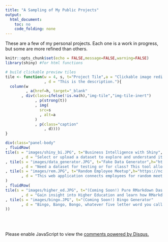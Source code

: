```yaml
---
title: "A Sampling of My Public Projects"
output: 
  html_document:
    toc: no
    code_folding: none
---
```


These are a few of my personal projects. Each one is a work in progress, but some are more refined than others.

</div>
</div>
<div style="padding-right: 2%;">

```r
knitr::opts_chunk$set(echo = FALSE,message=FALSE,warning=FALSE)
library(shiny) #for html functions

# build clickable preview tiles
tile <- function(w = 4, s, t="Project Tile",a = "Clickable image redirecting to project site.",h=NA
                 , d = "This is the description."){
  column(w
         , a(href=h, target="_blank"
       , div(class=ifelse(!is.na(h),"img-tile","img-tile-inert")
             , p(strong(t))
             , img(
               src=s
               , alt=a
             )
             , p(class="caption"
                 , d))))
}
```


```r
div(class="panel-body"
, fluidRow(
tile(s = "images/shiny_bi.JPG", t="Business Intelligence with Shiny",h="https://ncpolloc.shinyapps.io/shiny_bi/"
       , d = "Select or upload a dataset to explore and understand its variables and visualize relationships between variables.")
, tile(s = "images/data_generator.JPG", t="Fake Data Generator",h="https://ncpolloc.shinyapps.io/data_generator/"
       , d = "Need a dataset for testing or for class? This tool allows you to create and download a dataset.")
, tile(s = "images/rem.JPG", t="Random Employee Meetup",h="https://ncpolloc.shinyapps.io/REM_sample/"
       , d = "This web application connects employees for random meetups based upon their general availability.")
)
, fluidRow(
tile(s = "images/higher_ed.JPG", t="(Coming Soon!) Pure RMarkdown Dashboard on Higher Education"
       , d = "Gain insight into Higher Education and learn how RMarkdown can be leveraged to create dashboards without an R server.")
, tile(s = "images/bingo.JPG", t="(Coming Soon!) Bingo Generator"
       , d = "Bingo, Bango, Bongo, whatever five letter word you call it and whatever theme you want it, you can create and download it.")
))
```



<br><br>
</div>
<div id="disqus_thread" class="container-fluid main-container"></div>
<script>

/**
*  RECOMMENDED CONFIGURATION VARIABLES: EDIT AND UNCOMMENT THE SECTION BELOW TO INSERT DYNAMIC VALUES FROM YOUR PLATFORM OR CMS.
*  LEARN WHY DEFINING THESE VARIABLES IS IMPORTANT: https://disqus.com/admin/universalcode/#configuration-variables*/

var disqus_config = function () {
this.page.url = 'https://ncpollock.github.io/projects.html';  // Replace PAGE_URL with your page's canonical URL variable
this.page.identifier = 'https://ncpollock.github.io/projects.html'; // Replace PAGE_IDENTIFIER with your page's unique identifier variable
};

(function() { // DON'T EDIT BELOW THIS LINE
var d = document, s = d.createElement('script');
s.src = 'https://nc-blog-1.disqus.com/embed.js';
s.setAttribute('data-timestamp', +new Date());
(d.head || d.body).appendChild(s);
})();
</script>
<noscript>Please enable JavaScript to view the <a href="https://disqus.com/?ref_noscript">comments powered by Disqus.</a></noscript>

